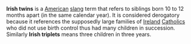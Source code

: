 '''Irish twins''' is a [[United States|American]] [[slang]] term that refers to siblings born 10 to 12 months apart (in the same calendar year). It is considered derogatory because it references the supposedly large families of [[Irish|Ireland]] [[Catholic]]s who did not use birth control thus had many children in succession. Similarly '''Irish triplets''' means three children in three years.

{{msg:stub}}